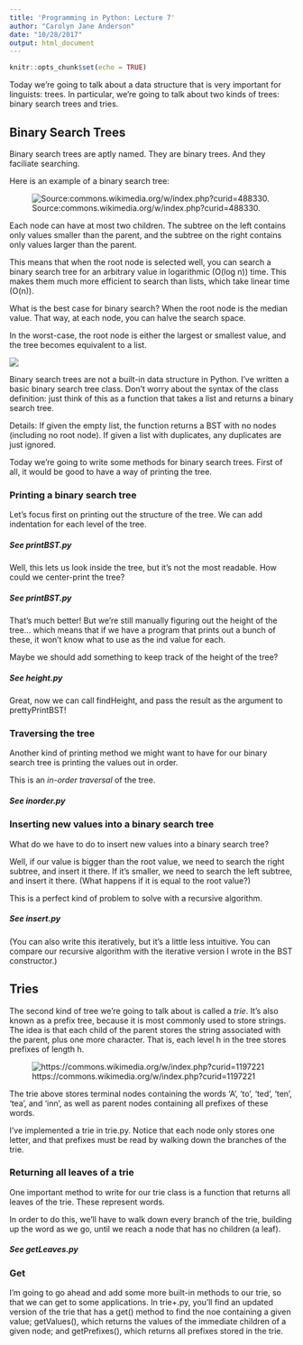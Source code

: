```yaml
---
title: 'Programming in Python: Lecture 7'
author: "Carolyn Jane Anderson"
date: "10/28/2017"
output: html_document
---
```


```r
knitr::opts_chunk$set(echo = TRUE)
```

Today we're going to talk about a data structure that is very important for linguists: trees. In particular, we're going to talk about two kinds of trees: binary search trees and tries.

<h2>Binary Search Trees</h2>

Binary search trees are aptly named. They are binary trees. And they faciliate searching.

Here is an example of a binary search tree:

![Source:commons.wikimedia.org/w/index.php?curid=488330.](bst.svg)

Each node can have at most two children. The subtree on the left contains only values smaller than the parent, and the subtree on the right contains only values larger than the parent.

This means that when the root node is selected well, you can search a binary search tree for an arbitrary value in logarithmic (O(log n)) time. This makes them much more efficient to search than lists, which take linear time (O(n)).

What is the best case for binary search? When the root node is the median value. That way, at each node, you can halve the search space.

In the worst-case, the root node is either the largest or smallest value, and the tree becomes equivalent to a list.

![](unbalanced.png)

Binary search trees are not a built-in data structure in Python. I've written a basic binary search tree class. Don't worry about the syntax of the class definition: just think of this as a function that takes a list and returns a binary search tree.

Details: If given the empty list, the function returns a BST with no nodes (including no root node). If given a list with duplicates, any duplicates are just ignored.

Today we're going to write some methods for binary search trees. First of all, it would be good to have a way of printing the tree.

<h3>Printing a binary search tree</h3>

Let's focus first on printing out the structure of the tree. We can add indentation for each level of the tree.

<h5>See printBST.py</h5>

Well, this lets us look inside the tree, but it's not the most readable. How could we center-print the tree?

<h5>See printBST.py</h5>

That's much better! But we're still manually figuring out the height of the tree... which means that if we have a program that prints out a bunch of these, it won't know what to use as the ind value for each.

Maybe we should add something to keep track of the height of the tree?

<h5>See height.py</h5>

Great, now we can call findHeight, and pass the result as the argument to prettyPrintBST!

<h3>Traversing the tree</h3>

Another kind of printing method we might want to have for our binary search tree is printing the values out in order.

This is an *in-order traversal* of the tree.

<h5>See inorder.py</h5>

<h3>Inserting new values into a binary search tree</h3>

What do we have to do to insert new values into a binary search tree?

Well, if our value is bigger than the root value, we need to search the right subtree, and insert it there. If it's smaller, we need to search the left subtree, and insert it there. (What happens if it is equal to the root value?)

This is a perfect kind of problem to solve with a recursive algorithm.

<h5>See insert.py</h5>

(You can also write this iteratively, but it's a little less intuitive. You can compare our recursive algorithm with the iterative version I wrote in the BST constructor.)

<h2>Tries</h2>

The second kind of tree we're going to talk about is called a *trie*. It's also known as a prefix tree, because it is most commonly used to store strings. The idea is that each child of the parent stores the string associated with the parent, plus one more character. That is, each level h in the tree stores prefixes of length h.

![https://commons.wikimedia.org/w/index.php?curid=1197221](Trie_example.png)

The trie above stores terminal nodes containing the words 'A', 'to', 'ted', 'ten', 'tea', and 'inn', as well as parent nodes containing all prefixes of these words.

I've implemented a trie in trie.py. Notice that each node only stores one letter, and that prefixes must be read by walking down the branches of the trie.

<h3>Returning all leaves of a trie</h3>

One important method to write for our trie class is a function that returns all leaves of the trie. These represent words.

In order to do this, we'll have to walk down every branch of the trie, building up the word as we go, until we reach a node that has no children (a leaf).

<h5>See getLeaves.py</h5>

<h3>Get</h3>

I'm going to go ahead and add some more built-in methods to our trie, so that we can get to some applications. In trie+.py, you'll find an updated version of the trie that has a get() method to find the noe containing a given value; getValues(), which returns the values of the immediate children of a given node; and getPrefixes(), which returns all prefixes stored in the trie.



